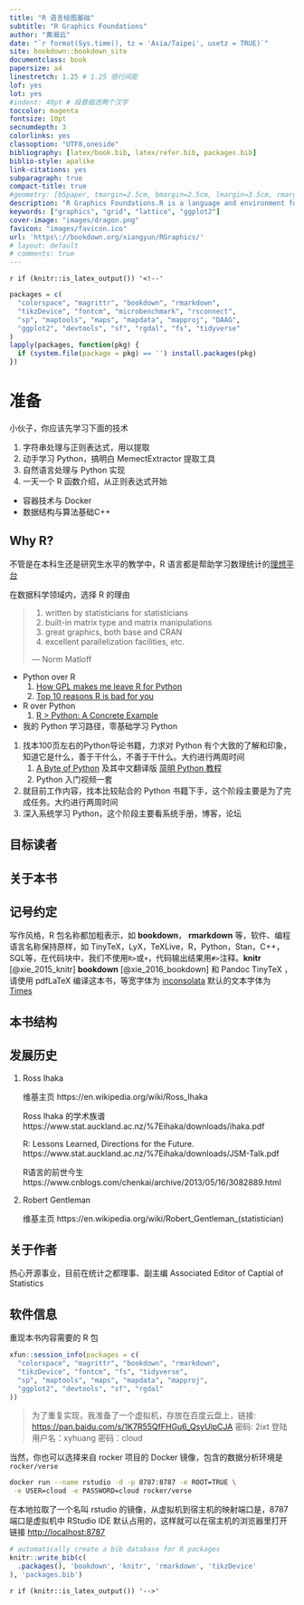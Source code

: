 ```yaml
--- 
title: "R 语言绘图基础"
subtitle: "R Graphics Foundations"
author: "黄湘云"
date: "`r format(Sys.time(), tz = 'Asia/Taipei', usetz = TRUE)`"
site: bookdown::bookdown_site
documentclass: book
papersize: a4
linestretch: 1.25 # 1.25 倍行间距
lof: yes
lot: yes
#indent: 40pt # 段首缩进两个汉字
toccolor: magenta
fontsize: 10pt
secnumdepth: 3
colorlinks: yes
classoption: "UTF8,oneside"
bibliography: [latex/book.bib, latex/refer.bib, packages.bib]
biblio-style: apalike
link-citations: yes
subparagraph: true
compact-title: true
#geometry: [b5paper, tmargin=2.5cm, bmargin=2.5cm, lmargin=3.5cm, rmargin=2.5cm]
description: "R Graphics Foundations.R is a language and environment for statistical computing and graphics. R is similar to the award-winning S system, which was developed at Bell Laboratories by John Chambers et al. It provides a wide variety of statistical and graphical techniques (linear and nonlinear modelling, statistical tests, time series analysis, classification, clustering, ...). R is designed as a true computer language with control-flow constructions for iteration and alternation, and it allows users to add additional functionality by defining new functions. For computationally intensive tasks, C, C++ and Fortran code can be linked and called at run time. 学习 R Base Graphics 部分的测试代码，函数各参数含义的查询手册，主要目的是帮助读者读懂参考手册，写作过程分步走：学习知识，记笔记，可写本书上或博客上，博客侧重在某个点的内容扩展上，书籍需要照顾覆盖面，各部分平衡一点，整理心得，再次修改笔记以符合书籍。所有的案例都基于真实数据集，基础R打包的数据集都是真实的，扩展案例就是在规模上进行扩展，选用基础R中的数据，原因是收集清洗真实数据是比较麻烦和费时间的事情"
keywords: ["graphics", "grid", "lattice", "ggplot2"]
cover-image: "images/dragon.png"
favicon: "images/favicon.ico"
url: 'https\://bookdown.org/xiangyun/RGraphics/'
# layout: default
# comments: true
---
```


\mainmatter

`r if (knitr::is_latex_output()) '<!--'` 

```r
packages = c(
  "colorspace", "magrittr", "bookdown", "rmarkdown",
  "tikzDevice", "fontcm", "microbenchmark", "rsconnect",
  "sp", "maptools", "maps", "mapdata", "mapproj", "DAAG",
  "ggplot2", "devtools", "sf", "rgdal", "fs", "tidyverse"
)
lapply(packages, function(pkg) {
  if (system.file(package = pkg) == '') install.packages(pkg)
})
```

# 准备 {#prerequisites}
\index{bookdown}
\index{knitr}
\index{pandoc}

::: warning
小伙子，你应该先学习下面的技术

1. 字符串处理与正则表达式，用以提取
1. 动手学习 Python，搞明白 MemectExtractor 提取工具
1. 自然语言处理与 Python 实现
1. 一天一个 R 函数介绍，从正则表达式开始
:::

- [容器技术与 Docker]{.todo}
- [数据结构与算法基础C++]{.todo}

## Why R? {#why-r}

不管是在本科生还是研究生水平的教学中，R 语言都是帮助学习数理统计的[理想平台][why-r]

[why-r]: https://www.ejwagenmakers.com/misc/HortonEtAl2004.pdf

在数据科学领域内，选择 R 的理由


> 1. written by statisticians for statisticians  
2. built-in matrix type and matrix manipulations  
3. great graphics, both base and CRAN  
4. excellent parallelization facilities, etc.  
> 
> --- Norm Matloff


-  Python over R
   1. [How GPL makes me leave R for Python](https://r-posts.com/how-gpl-makes-me-leave-r-for-python/)
   1. [Top 10 reasons R is bad for you](https://decisionstats.com/2009/01/10/top-ten-rrreasons-r-is-bad-for-you/)
-  R over Python
   1. [R > Python: A Concrete Example](https://matloff.wordpress.com/)

   

* 我的 Python 学习路径，零基础学习 Python

1. 找本100页左右的Python导论书籍，力求对 Python 有个大致的了解和印象，知道它是什么，善于干什么，不善于干什么。大约进行两周时间
   1. [A Byte of Python](https://python.swaroopch.com/) 及其中文翻译版 [简明 Python 教程](https://bop.mol.uno/)
   1. Python 入门视频一套
1. 就目前工作内容，找本比较贴合的 Python 书籍下手，这个阶段主要是为了完成任务。大约进行两周时间
1. 深入系统学习 Python，这个阶段主要看系统手册，博客，论坛

## 目标读者 {#who-read-this-book}

## 关于本书 {#what-talk-about}



## 记号约定 {#conventions}

写作风格，R 包名称都加粗表示，如 **bookdown**， **rmarkdown** 等，软件、编程语言名称保持原样，如 TinyTeX，LyX，TeXLive，R，Python，Stan，C++，SQL等，在代码块中，我们不使用`R>`或`+`，代码输出结果用`#>`注释。**knitr** [@xie_2015_knitr] **bookdown** [@xie_2016_bookdown] 和 Pandoc \index{Pandoc} TinyTeX \index{TinyTeX}，请使用 pdfLaTeX 编译这本书，等宽字体为 [inconsolata](https://ctan.org/pkg/inconsolata) 默认的文本字体为 [Times](https://ctan.org/pkg/mathptmx)

## 本书结构 {#structure-of-book}


## 发展历史 {#history-of-r}

1. Ross Ihaka

    维基主页 https://en.wikipedia.org/wiki/Ross_Ihaka
    
    Ross Ihaka 的学术族谱
    https://www.stat.auckland.ac.nz/%7Eihaka/downloads/ihaka.pdf
    
    R: Lessons Learned, Directions for the Future.
    https://www.stat.auckland.ac.nz/%7Eihaka/downloads/JSM-Talk.pdf
    
    R语言的前世今生 https://www.cnblogs.com/chenkai/archive/2013/05/16/3082889.html

1. Robert Gentleman

    维基主页 https://en.wikipedia.org/wiki/Robert_Gentleman_(statistician)


## 关于作者 {#about-author}

热心开源事业，目前在统计之都理事、副主编 Associated Editor of Captial of Statistics 

## 软件信息 {#softwares-rsession-info}

重现本书内容需要的 R 包

```r
xfun::session_info(packages = c(
  "colorspace", "magrittr", "bookdown", "rmarkdown",
  "tikzDevice", "fontcm", "fs", "tidyverse",
  "sp", "maptools", "maps", "mapdata", "mapproj",
  "ggplot2", "devtools", "sf", "rgdal"
))
```

> 为了重复实现，我准备了一个虚拟机，存放在百度云盘上，链接: <https://pan.baidu.com/s/1K7R55QfFHGu6_QsyUlpCJA> 密码: 2ixt
登陆用户名：xyhuang 密码：cloud

当然，你也可以选择来自 rocker 项目的 Docker 镜像，包含的数据分析环境是 `rocker/verse`

```bash
docker run --name rstudio -d -p 8787:8787 -e ROOT=TRUE \
 -e USER=cloud -e PASSWORD=cloud rocker/verse
```

在本地拉取了一个名叫 rstudio 的镜像，从虚拟机到宿主机的映射端口是，8787 端口是虚拟机中 RStudio IDE 默认占用的，这样就可以在宿主机的浏览器里打开链接 <http://localhost:8787>

```r
# automatically create a bib database for R packages
knitr::write_bib(c(
  .packages(), 'bookdown', 'knitr', 'rmarkdown', 'tikzDevice'
), 'packages.bib')
```

`r if (knitr::is_latex_output()) '-->'`

